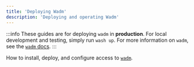 ```yaml
---
title: 'Deploying Wadm'
description: 'Deploying and operating Wadm'
---
```


:::info
These guides are for deploying `wadm` in **production**. For local development and testing, simply run `wash up`. For more information on `wadm`, see the [`wadm` docs](/docs/0.82/category/declarative-application-deployment-wadm).
:::

How to install, deploy, and configure access to [`wadm`](/docs/0.82/category/declarative-application-deployment-wadm).


<DocCardList />
